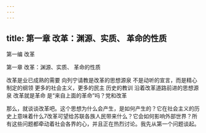 ```yaml
---
---
---
```

title: 第一章 改革：渊源、实质、 革命的性质
---



第一编 改革


第一章 改革：渊源、实质、 革命的性质


改革是业已成熟的需要
向列宁请教是改革的思想源泉
不是动听的宣言，而是精心制定的纲领
更多的社会主义，更多的民主
历史的教训
沿着改革道路前进的思想源泉
改革就是革命
是“来自上面的革命”吗？党和改革



那么，就谈谈改革吧。这个思想为什么会产生，是如何产生的？它在社会主义的历史上意味着什么7改革可望给苏联各族人民带来什么？它会如何影响外部世界？所有这些问题都牵动着社会各界的心，并且正在热烈讨论。我先从第一个问题谈起。